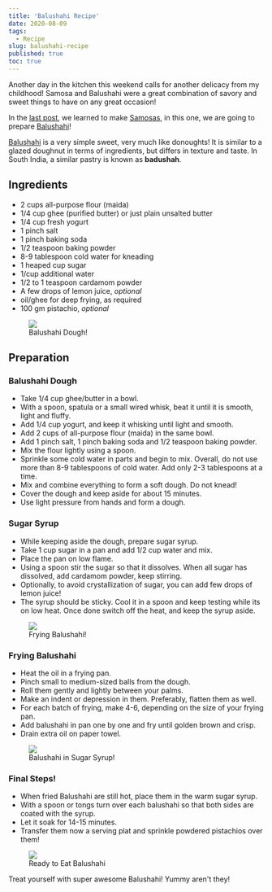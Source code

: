 ```yaml
---
title: 'Balushahi Recipe'
date: 2020-08-09
tags:
  - Recipe
slug: balushahi-recipe
published: true
toc: true
---
```


Another day in the kitchen this weekend calls for another delicacy from my childhood! Samosa and
Balushahi were a great combination of savory and sweet things to have on any great occasion!

In the [last post](/blog/samosa-recipe), we learned to make
[Samosas](https://en.wikipedia.org/wiki/Samosa), in this one, we are going to
prepare [Balushahi](https://en.wikipedia.org/wiki/Balushahi)!

[Balushahi](https://en.wikipedia.org/wiki/Balushahi) is a very simple sweet, very much like
donoughts! It is similar to a glazed doughnut in terms of ingredients, but differs in texture and
taste. In South India, a similar pastry is known as **badushah**.

## Ingredients

- 2 cups all-purpose flour (maida)
- 1/4 cup ghee (purified butter) or just plain unsalted butter
- 1/4 cup fresh yogurt
- 1 pinch salt
- 1 pinch baking soda
- 1/2 teaspoon baking powder
- 8-9 tablespoon cold water for kneading
- 1 heaped cup sugar
- 1/cup additional water
- 1/2 to 1 teaspoon cardamom powder
- A few drops of lemon juice, _optional_
- oil/ghee for deep frying, as required
- 100 gm pistachio, _optional_

<figure>
  <img src="https://res.cloudinary.com/sadanandsingh/image/upload/v1597022620/balushahi/balushahi_dough.jpg"/>
  <figcaption class="text-center text-xs">
    Balushahi Dough!
  </figcaption>
</figure>

## Preparation

### Balushahi Dough

- Take 1/4 cup ghee/butter in a bowl.
- With a spoon, spatula or a small wired whisk, beat it until it is smooth, light and fluffy.
- Add 1/4 cup yogurt, and keep it whisking until light and smooth.
- Add 2 cups of all-purpose flour (maida) in the same bowl.
- Add 1 pinch salt, 1 pinch baking soda and 1/2 teaspoon baking powder.
- Mix the flour lightly using a spoon.
- Sprinkle some cold water in parts and begin to mix. Overall, do not use more than 8-9 tablespoons
  of cold water. Add only 2-3 tablespoons at a time.
- Mix and combine everything to form a soft dough. Do not knead!
- Cover the dough and keep aside for about 15 minutes.
- Use light pressure from hands and form a dough.

### Sugar Syrup

- While keeping aside the dough, prepare sugar syrup.
- Take 1 cup sugar in a pan and add 1/2 cup water and mix.
- Place the pan on low flame.
- Using a spoon stir the sugar so that it dissolves. When all sugar has dissolved, add cardamom
  powder, keep stirring.
- Optionally, to avoid crystallization of sugar, you can add few drops of lemon juice!
- The syrup should be sticky. Cool it in a spoon and keep testing while its on low heat. Once done
  switch off the heat, and keep the syrup aside.

<figure>
  <img src="https://res.cloudinary.com/sadanandsingh/image/upload/v1597022620/balushahi/balushahi_frying2.jpg"/>
  <figcaption class="text-center text-xs">
    Frying Balushahi!
  </figcaption>
</figure>

### Frying Balushahi

- Heat the oil in a frying pan.
- Pinch small to medium-sized balls from the dough.
- Roll them gently and lightly between your palms.
- Make an indent or depression in them. Preferably, flatten them as well.
- For each batch of frying, make 4-6, depending on the size of your frying pan.
- Add balushahi in pan one by one and fry until golden brown and crisp.
- Drain extra oil on paper towel.

<figure>
  <img src="https://res.cloudinary.com/sadanandsingh/image/upload/v1597022620/balushahi/balushahi_fryed.jpg"/>
  <figcaption class="text-center text-xs">
    Balushahi in Sugar Syrup!
  </figcaption>
</figure>

### Final Steps!

- When fried Balushahi are still hot, place them in the warm sugar syrup.
- With a spoon or tongs turn over each balushahi so that both sides are coated with the syrup.
- Let it soak for 14-15 minutes.
- Transfer them now a serving plat and sprinkle powdered pistachios over them!

<figure>
  <img src="https://res.cloudinary.com/sadanandsingh/image/upload/v1597022620/balushahi/balushahi_done.jpg"/>
  <figcaption class="text-center text-xs">
    Ready to Eat Balushahi
  </figcaption>
</figure>

Treat yourself with super awesome Balushahi! Yummy aren't they!
